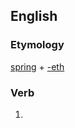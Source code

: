 ==English==

===Etymology===
[[spring]] + [[-eth]]

===Verb===
{{infl|en|verb form}}

# {{archaic third-person singular of|spring}}